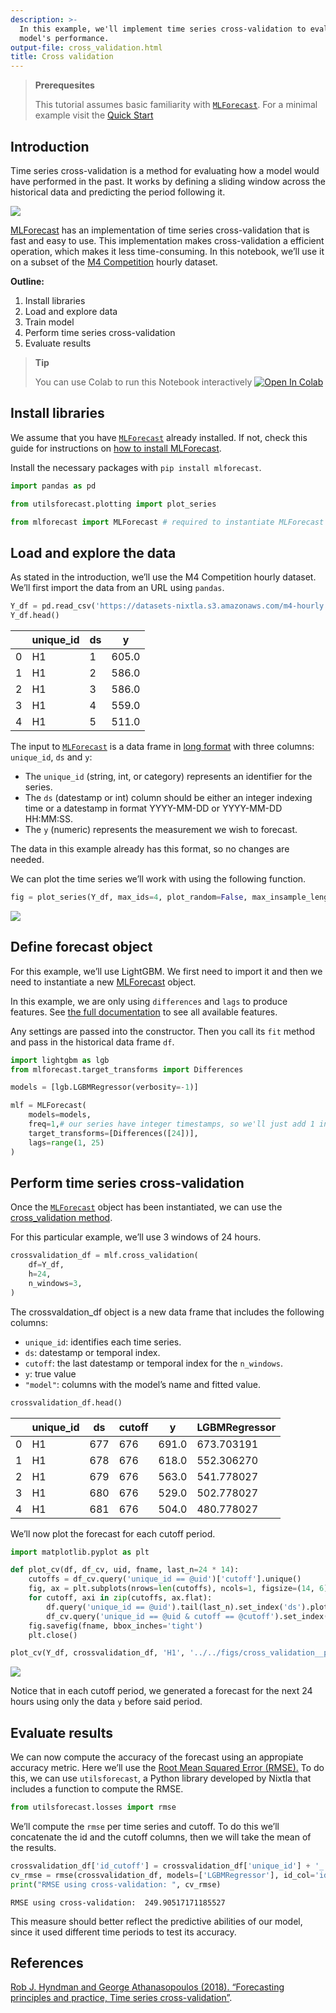 ```yaml
---
description: >-
  In this example, we'll implement time series cross-validation to evaluate
  model's performance.
output-file: cross_validation.html
title: Cross validation
---
```



> **Prerequesites**
>
> This tutorial assumes basic familiarity with
> [`MLForecast`](https://Nixtla.github.io/mlforecast/forecast.html#mlforecast).
> For a minimal example visit the [Quick Start](quick_start_local.html)

## Introduction

Time series cross-validation is a method for evaluating how a model
would have performed in the past. It works by defining a sliding window
across the historical data and predicting the period following it.

![](https://raw.githubusercontent.com/Nixtla/statsforecast/main/nbs/imgs/ChainedWindows.gif)

[MLForecast](https://nixtla.github.io/mlforecast/) has an implementation
of time series cross-validation that is fast and easy to use. This
implementation makes cross-validation a efficient operation, which makes
it less time-consuming. In this notebook, we’ll use it on a subset of
the [M4
Competition](https://www.sciencedirect.com/science/article/pii/s0169207019301128)
hourly dataset.

**Outline:**

1.  Install libraries
2.  Load and explore data
3.  Train model
4.  Perform time series cross-validation
5.  Evaluate results

> **Tip**
>
> You can use Colab to run this Notebook interactively
> <a href="https://colab.research.google.com/github/Nixtla/mlforecast/blob/main/nbs/docs/cross_validation.ipynb" target="_parent"><img src="https://colab.research.google.com/assets/colab-badge.svg" alt="Open In Colab"/></a>

## Install libraries

We assume that you have
[`MLForecast`](https://Nixtla.github.io/mlforecast/forecast.html#mlforecast)
already installed. If not, check this guide for instructions on [how to
install MLForecast](../getting-started/install.html).

Install the necessary packages with `pip install mlforecast`.

```python
import pandas as pd 

from utilsforecast.plotting import plot_series

from mlforecast import MLForecast # required to instantiate MLForecast object and use cross-validation method
```

## Load and explore the data

As stated in the introduction, we’ll use the M4 Competition hourly
dataset. We’ll first import the data from an URL using `pandas`.

```python
Y_df = pd.read_csv('https://datasets-nixtla.s3.amazonaws.com/m4-hourly.csv') # load the data 
Y_df.head()
```

|     | unique_id | ds  | y     |
|-----|-----------|-----|-------|
| 0   | H1        | 1   | 605.0 |
| 1   | H1        | 2   | 586.0 |
| 2   | H1        | 3   | 586.0 |
| 3   | H1        | 4   | 559.0 |
| 4   | H1        | 5   | 511.0 |

The input to
[`MLForecast`](https://Nixtla.github.io/mlforecast/forecast.html#mlforecast)
is a data frame in [long
format](https://www.theanalysisfactor.com/wide-and-long-data/) with
three columns: `unique_id`, `ds` and `y`:

-   The `unique_id` (string, int, or category) represents an identifier
    for the series.
-   The `ds` (datestamp or int) column should be either an integer
    indexing time or a datestamp in format YYYY-MM-DD or YYYY-MM-DD
    HH:MM:SS.
-   The `y` (numeric) represents the measurement we wish to forecast.

The data in this example already has this format, so no changes are
needed.

We can plot the time series we’ll work with using the following
function.

```python
fig = plot_series(Y_df, max_ids=4, plot_random=False, max_insample_length=24 * 14)
```

![](/mlforecast/docs/how-to-guides/../../figs/cross_validation__series.png)

## Define forecast object

For this example, we’ll use LightGBM. We first need to import it and
then we need to instantiate a new
[MLForecast](../../forecast.html#mlforecast) object.

In this example, we are only using `differences` and `lags` to produce
features. See [the full
documentation](https://nixtla.github.io/mlforecast) to see all available
features.

Any settings are passed into the constructor. Then you call its `fit`
method and pass in the historical data frame `df`.

```python
import lightgbm as lgb
from mlforecast.target_transforms import Differences
```


```python
models = [lgb.LGBMRegressor(verbosity=-1)]

mlf = MLForecast(
    models=models, 
    freq=1,# our series have integer timestamps, so we'll just add 1 in every timeste, 
    target_transforms=[Differences([24])],
    lags=range(1, 25)
)
```

## Perform time series cross-validation

Once the
[`MLForecast`](https://Nixtla.github.io/mlforecast/forecast.html#mlforecast)
object has been instantiated, we can use the [cross_validation
method](../../forecast.html#mlforecast.cross_validation).

For this particular example, we’ll use 3 windows of 24 hours.

```python
crossvalidation_df = mlf.cross_validation(
    df=Y_df,
    h=24,
    n_windows=3,
)
```

The crossvaldation_df object is a new data frame that includes the
following columns:

-   `unique_id`: identifies each time series.
-   `ds`: datestamp or temporal index.
-   `cutoff`: the last datestamp or temporal index for the `n_windows`.
-   `y`: true value
-   `"model"`: columns with the model’s name and fitted value.

```python
crossvalidation_df.head()
```

|     | unique_id | ds  | cutoff | y     | LGBMRegressor |
|-----|-----------|-----|--------|-------|---------------|
| 0   | H1        | 677 | 676    | 691.0 | 673.703191    |
| 1   | H1        | 678 | 676    | 618.0 | 552.306270    |
| 2   | H1        | 679 | 676    | 563.0 | 541.778027    |
| 3   | H1        | 680 | 676    | 529.0 | 502.778027    |
| 4   | H1        | 681 | 676    | 504.0 | 480.778027    |

We’ll now plot the forecast for each cutoff period.

```python
import matplotlib.pyplot as plt
```


```python
def plot_cv(df, df_cv, uid, fname, last_n=24 * 14):
    cutoffs = df_cv.query('unique_id == @uid')['cutoff'].unique()
    fig, ax = plt.subplots(nrows=len(cutoffs), ncols=1, figsize=(14, 6), gridspec_kw=dict(hspace=0.8))
    for cutoff, axi in zip(cutoffs, ax.flat):
        df.query('unique_id == @uid').tail(last_n).set_index('ds').plot(ax=axi, title=uid, y='y')
        df_cv.query('unique_id == @uid & cutoff == @cutoff').set_index('ds').plot(ax=axi, title=uid, y='LGBMRegressor')
    fig.savefig(fname, bbox_inches='tight')
    plt.close()
```


```python
plot_cv(Y_df, crossvalidation_df, 'H1', '../../figs/cross_validation__predictions.png')
```

![](/mlforecast/docs/how-to-guides/../../figs/cross_validation__predictions.png)

Notice that in each cutoff period, we generated a forecast for the next
24 hours using only the data `y` before said period.

## Evaluate results

We can now compute the accuracy of the forecast using an appropiate
accuracy metric. Here we’ll use the [Root Mean Squared Error
(RMSE).](https://en.wikipedia.org/wiki/root-mean-square_deviation) To do
this, we can use `utilsforecast`, a Python library developed by Nixtla
that includes a function to compute the RMSE.

```python
from utilsforecast.losses import rmse
```

We’ll compute the `rmse` per time series and cutoff. To do this we’ll
concatenate the id and the cutoff columns, then we will take the mean of
the results.

```python
crossvalidation_df['id_cutoff'] = crossvalidation_df['unique_id'] + '_' + crossvalidation_df['cutoff'].astype(str)
cv_rmse = rmse(crossvalidation_df, models=['LGBMRegressor'], id_col='id_cutoff')['LGBMRegressor'].mean()
print("RMSE using cross-validation: ", cv_rmse)
```

``` text
RMSE using cross-validation:  249.90517171185527
```

This measure should better reflect the predictive abilities of our
model, since it used different time periods to test its accuracy.

## References

[Rob J. Hyndman and George Athanasopoulos (2018). “Forecasting
principles and practice, Time series
cross-validation”](https://otexts.com/fpp3/tscv.html).

